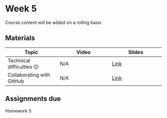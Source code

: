 # Week 5
Course content will be added on a rolling basis

## Materials

| Topic | Video | Slides|
|----|----|----|
| Technical difficulties 😕 | N/A | [Link](../lectures/08_git_stuff/codespace_issues.qmd)|   
| Collaborating with GitHub | N/A | [Link](../lectures/08_git_stuff/collaborating.qmd)|   

## Assignments due
Homework 5